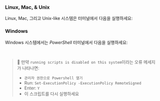 
### Linux, Mac, & Unix
Linux, Mac, 그리고 Unix-like 시스템은 터미널에서 다음을 실행하세요:

<CliUnixScript />

### Windows
Windows 시스템에서는 _PowerShell_ 터미널에서 다음을 실행하세요:

<CliWindowsScript />

<br />

> 🐰 만약 `running scripts is disabled on this system`이라는 오류 메세지가 나타나면:
> - `관리자 권한으로 Powershell 열기`
> - Run: `Set-ExecutionPolicy -ExecutionPolicy RemoteSigned`
> - Enter: `Y`
> - 이 스크립트를 다시 실행하세요